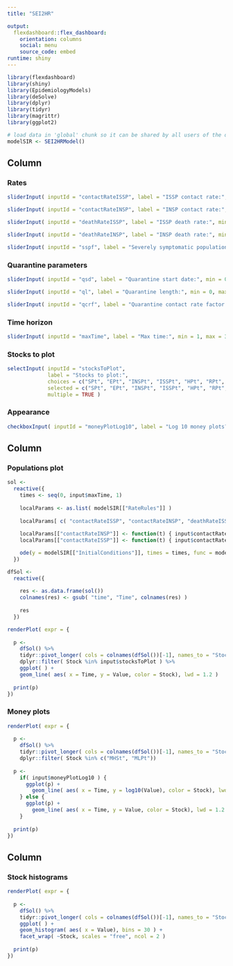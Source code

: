 ```yaml
---
title: "SEI2HR"

output: 
  flexdashboard::flex_dashboard:
    orientation: columns
    social: menu
    source_code: embed
runtime: shiny
---
```


```r
library(flexdashboard)
library(shiny)
library(EpidemiologyModels)
library(deSolve)
library(dplyr)
library(tidyr)
library(magrittr)
library(ggplot2)
```


```r
# load data in 'global' chunk so it can be shared by all users of the dashboard
modelSIR <- SEI2HRModel()
```

Column {.sidebar data-width=300}
-----------------------------------------------------------------------

### Rates

```r
sliderInput( inputId = "contactRateISSP", label = "ISSP contact rate:", min = 0, max = 6, value = 0.56, step = 0.01 )

sliderInput( inputId = "contactRateINSP", label = "INSP contact rate:", min = 0, max = 6, value = 0.56, step = 0.01 )

sliderInput( inputId = "deathRateISSP", label = "ISSP death rate:", min = 0, max = 1, value = 0.035, step = 0.001 )

sliderInput( inputId = "deathRateINSP", label = "INSP death rate:", min = 0, max = 1, value = 0.015, step = 0.001 )

sliderInput( inputId = "sspf", label = "Severely symptomatic population fraction:", min = 0, max = 1, value = 0.2, step = 0.01 )
```

### Quarantine parameters

```r
sliderInput( inputId = "qsd", label = "Quarantine start date:", min = 0, max = 365, value = 60, step = 1 )

sliderInput( inputId = "ql", label = "Quarantine length:", min = 0, max = 365, value = 56, step = 1 )

sliderInput( inputId = "qcrf", label = "Quarantine contact rate factor:", min = 0, max = 2, value = 0.25, step = 0.01 )
```

### Time horizon

```r
sliderInput( inputId = "maxTime", label = "Max time:", min = 1, max = 365, value = 240, step = 1 )
```

### Stocks to plot

```r
selectInput( inputId = "stocksToPlot", 
             label = "Stocks to plot:", 
             choices = c("SPt", "EPt", "INSPt", "ISSPt", "HPt", "RPt", "DIPt" ), 
             selected = c("SPt", "EPt", "INSPt", "ISSPt", "HPt", "RPt", "DIPt" ), 
             multiple = TRUE )
```

### Appearance

```r
checkboxInput( inputId = "moneyPlotLog10", label = "Log 10 money plots?", value = TRUE )
```


Column {data-width=650}
-----------------------------------------------------------------------

### Populations plot

```r
sol <- 
  reactive({
    times <- seq(0, input$maxTime, 1) 
    
    localParams <- as.list( modelSIR[["RateRules"]] )
    
    localParams[ c( "contactRateISSP", "contactRateINSP", "deathRateISSP", "deathRateINSP", "sspf") ] <- c( input$contactRateISSP, input$contactRateINSP, input$deathRateISSP, input$deathRateINSP, input$sspf)
    
    localParams[["contactRateINSP"]] <- function(t) { input$contactRateISSP * ifelse( input$qsd <= t && t <= input$qsd + input$ql, input$qcrf, 1 ) }
    localParams[["contactRateISSP"]] <- function(t) { input$contactRateINSP * ifelse( input$qsd <= t && t <= input$qsd + input$ql, input$qcrf, 1 ) }

    ode(y = modelSIR[["InitialConditions"]], times = times, func = modelSIR[["RHSFunction"]], parms = localParams, method = "lsoda" ) 
  })
```

```r
dfSol <- 
  reactive({
    
    res <- as.data.frame(sol()) 
    colnames(res) <- gsub( "time", "Time", colnames(res) )
    
    res
  })
```


```r
renderPlot( expr = {
  
  p <-
    dfSol() %>%
    tidyr::pivot_longer( cols = colnames(dfSol())[-1], names_to = "Stock", values_to = "Value" )%>% 
    dplyr::filter( Stock %in% input$stocksToPlot ) %>%
    ggplot( ) +
    geom_line( aes( x = Time, y = Value, color = Stock), lwd = 1.2 )
  
  print(p)
})
```


### Money plots

```r
renderPlot( expr = {
  
  p <-
    dfSol() %>%
    tidyr::pivot_longer( cols = colnames(dfSol())[-1], names_to = "Stock", values_to = "Value" )%>% 
    dplyr::filter( Stock %in% c("MHSt", "MLPt"))
  
  p <-
    if( input$moneyPlotLog10 ) {
      ggplot(p) +
        geom_line( aes( x = Time, y = log10(Value), color = Stock), lwd = 1.2 )
    } else {
      ggplot(p) +
        geom_line( aes( x = Time, y = Value, color = Stock), lwd = 1.2 )
    }  
  
  print(p)
})
```

Column {data-width=350}
-----------------------------------------------------------------------

### Stock histograms

```r
renderPlot( expr = {
  
  p <-
    dfSol() %>%
    tidyr::pivot_longer( cols = colnames(dfSol())[-1], names_to = "Stock", values_to = "Value" )%>% 
    ggplot( ) +
    geom_histogram( aes( x = Value), bins = 30 ) +
    facet_wrap( ~Stock, scales = "free", ncol = 2 )
  
  print(p)
})
```


